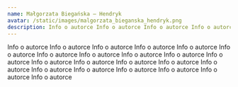 ```yaml
---
name: Małgorzata Biegańska – Hendryk
avatar: /static/images/malgorzata_bieganska_hendryk.png
description: Info o autorce Info o autorce Info o autorce Info o autorce Info o autorce Info o autorce Info o autorce Info o autorce Info o autorce Info o autorce Info o autorce Info o autorce Info o autorce Info o autorce Info o autorce Info o autorce Info o autorce Info o autorce Info o autorce Info o autorce Info o autorce Info o autorce
---
```


Info o autorce Info o autorce Info o autorce Info o autorce Info o autorce Info o autorce Info o autorce Info o autorce Info o autorce Info o autorce Info o autorce Info o autorce Info o autorce Info o autorce Info o autorce Info o autorce Info o autorce Info o autorce Info o autorce Info o autorce Info o autorce Info o autorce
